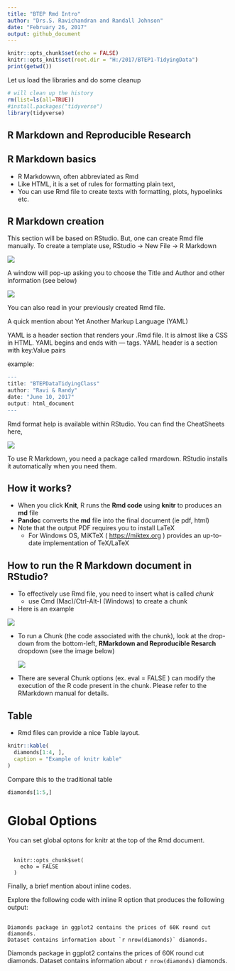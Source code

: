 ```yaml
---
title: "BTEP Rmd Intro"
author: "Drs.S. Ravichandran and Randall Johnson"
date: "February 26, 2017"
output: github_document
---
```


```r
knitr::opts_chunk$set(echo = FALSE)
knitr::opts_knit$set(root.dir = "H:/2017/BTEP1-TidyingData")
print(getwd())
```

Let us load the libraries and do some cleanup
```r
# will clean up the history
rm(list=ls(all=TRUE))
#install.packages("tidyverse")
library(tidyverse) 
```


## R Markdown and Reproducible Research



## R Markdown basics

- R Markdowwn, often abbreviated as Rmd 
- Like HTML, it is a set of rules for formatting plain text,
- You can use Rmd file to create texts with formatting, plots, hypoelinks
  etc. 
  
## R Markdown creation

This section will be based on RStudio. But, one can create Rmd file manually.
To create a template use, RStudio -> New File -> R Markdown 

![](Images/RS-RmdFileCreation.png)

A window will pop-up asking you to choose the Title and Author and other information (see below)


![](Images/RS-RmdFileCreation1.png)

You can also read in your previously created Rmd file. 


A quick mention about Yet Another Markup Language (YAML) 

YAML is a header section that renders your .Rmd file. It is almost
like a CSS in HTML. YAML begins and ends with --- tags.
YAML header is a section with key:Value pairs 

example: 
```r
---
title: "BTEPDataTidyingClass"
author: "Ravi & Randy"
date: "June 10, 2017"
output: html_document
---
```

Rmd format help is available within RStudio. You can find the CheatSheets here,

![](Images/RS-CheatSheets.png)


To use R Markdown, you need a package called rmardown. RStudio installs it automatically when you need them. 


## How it works? 

* When you click **Knit**, R runs the **Rmd code** using **knitr** to produces an **md** file
* **Pandoc** converts the **md** file into the final document (ie pdf, html)
* Note that the output PDF requires you to install LaTeX 
    * For Windows OS, MiKTeX ( <https://miktex.org> ) provides an up-to-date implementation of 
      TeX/LaTeX 


## How to run the R Markdown document in RStudio?

* To effectively use Rmd file, you need to insert what is called *chunk* 
    * use Cmd (Mac)/Ctrl-Alt-I (Windows) to create a chunk
* Here is an example 

![](Images/RS-RmdChunkCreation.png)


* To run a Chunk (the code associated with the chunk), look at the drop-down from the 
  bottom-left, **RMarkdown and Reproducible Resarch** dropdown (see the image below)
  
  ![](Images/RS-RunChunk.png)
  
  
* There are several Chunk options (ex. eval = FALSE ) can modify the execution of the 
  R code present in the chunk. Please refer to the RMarkdown manual for details.
  

## Table 

* Rmd files can provide a nice Table layout.

```r
knitr::kable(
  diamonds[1:4, ], 
  caption = "Example of knitr kable"
)
```

Compare this to the traditional table 

```r
diamonds[1:5,]
```

# Global Options

You can set global optons for knitr at the top of the Rmd document. 

<pre> <code>
  knitr::opts_chunk$set( 
    echo = FALSE 
  ) 
</code></pre>

Finally, a brief mention about inline codes. 

Explore the following code with inline R option that produces the following output: 

<pre> <code>
Diamonds package in ggplot2 contains the prices of 60K round cut diamonds. 
Dataset contains information about `r nrow(diamonds)` diamonds.  
</code></pre>


Diamonds package in ggplot2 contains the prices of 60K round cut diamonds. 
Dataset contains information about `r nrow(diamonds)` diamonds.  
  
  